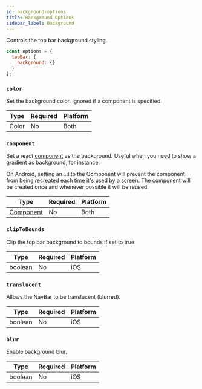```yaml
---
id: background-options
title: Background Options
sidebar_label: Background
---
```


Controls the top bar background styling.

```js
const options = {
  topBar: {
    background: {}
  }
};
```

### `color`

Set the background color. Ignored if a component is specified.

| Type  | Required | Platform |
| ----- | -------- | -------- |
| Color | No       | Both     |

### `component`

Set a react [component](layout-component.mdx) as the background. Useful when you need to show a gradient as background, for instance.


On Android, setting an `id` to the Component will prevent the component from being recreated each time it's used by a screen. The component will be created once and whenever possible it will be reused.

| Type                   | Required | Platform |
| ---------------------- | -------- | -------- |
| [Component](layout-component.mdx) | No       | Both     |

### `clipToBounds`

Clip the top bar background to bounds if set to true.

| Type    | Required | Platform |
| ------- | -------- | -------- |
| boolean | No       | iOS      |

### `translucent`

Allows the NavBar to be translucent (blurred).

| Type    | Required | Platform |
| ------- | -------- | -------- |
| boolean | No       | iOS      |

### `blur`

Enable background blur.

| Type    | Required | Platform |
| ------- | -------- | -------- |
| boolean | No       | iOS      |
